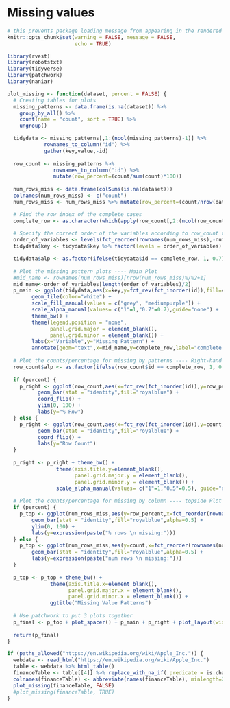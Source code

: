 # Missing values

```r
# this prevents package loading message from appearing in the rendered version of your problem set
knitr::opts_chunk$set(warning = FALSE, message = FALSE,
                      echo = TRUE)
```


```r
library(rvest)
library(robotstxt)
library(tidyverse) 
library(patchwork)
library(naniar)
```

```r
plot_missing <- function(dataset, percent = FALSE) {
  # Creating tables for plots
  missing_patterns <- data.frame(is.na(dataset)) %>%
    group_by_all() %>%
    count(name = "count", sort = TRUE) %>%
    ungroup()

  tidydata <- missing_patterns[,1:(ncol(missing_patterns)-1)] %>%
            rownames_to_column("id") %>%
            gather(key,value,-id)
  
  row_count <- missing_patterns %>%
               rownames_to_column("id") %>%
               mutate(row_percent=(count/sum(count)*100))
  
  num_rows_miss <- data.frame(colSums(is.na(dataset)))
  colnames(num_rows_miss) <- c("count")
  num_rows_miss <- num_rows_miss %>% mutate(row_percent=(count/nrow(dataset)*100)) %>% arrange(desc(count))

  # Find the row index of the complete cases
  complete_row <- as.character(which(apply(row_count[,2:(ncol(row_count)-2)], 1, function(r) all(r == FALSE))))
  
  # Specify the correct order of the variables according to row_count table
  order_of_variables <- levels(fct_reorder(rownames(num_rows_miss),-num_rows_miss$count))
  tidydata$key <- tidydata$key %>% factor(levels = order_of_variables)

  tidydata$alp <- as.factor(ifelse(tidydata$id == complete_row, 1, 0.7))
  
  # Plot the missing pattern plots ---- Main Plot
  #mid_name <- rownames(num_rows_miss)[nrow(num_rows_miss)%/%2+1]
  mid_name<-order_of_variables[length(order_of_variables)/2]
  p_main <- ggplot(tidydata,aes(x=key,y=fct_rev(fct_inorder(id)),fill=value, alpha=factor(alp))) +
        geom_tile(color="white") +
        scale_fill_manual(values = c("grey", "mediumpurple")) +
        scale_alpha_manual(values= c("1"=1,"0.7"=0.7),guide="none") +
        theme_bw() +
        theme(legend.position = "none",
              panel.grid.major = element_blank(), 
              panel.grid.minor = element_blank()) +
        labs(x="Variable",y="Missing Pattern") +
        annotate(geom="text",x=mid_name,y=complete_row,label="complete cases")
  
  # Plot the counts/percentage for missing by patterns ---- Right-hand side Plot
  row_count$alp <- as.factor(ifelse(row_count$id == complete_row, 1, 0.5))
  
  if (percent) {
    p_right <- ggplot(row_count,aes(x=fct_rev(fct_inorder(id)),y=row_percent,alpha=factor(alp))) +
          geom_bar(stat = "identity",fill="royalblue") +
          coord_flip() +
          ylim(0, 100) +
          labs(y="% Row")
  } else {
    p_right <- ggplot(row_count,aes(x=fct_rev(fct_inorder(id)),y=count,alpha=factor(alp))) +
          geom_bar(stat = "identity",fill="royalblue") +
          coord_flip() +
          labs(y="Row Count")
  }
  
  p_right <- p_right + theme_bw() +
                theme(axis.title.y=element_blank(),
                      panel.grid.major.y = element_blank(),
                      panel.grid.minor.y = element_blank()) +
                scale_alpha_manual(values= c("1"=1,"0.5"=0.5), guide="none")
  
  # Plot the counts/percentage for missing by column ---- topside Plot
  if (percent) {
    p_top <- ggplot(num_rows_miss,aes(y=row_percent,x=fct_reorder(rownames(num_rows_miss),-row_percent))) +
        geom_bar(stat = "identity",fill="royalblue",alpha=0.5) +
        ylim(0, 100) +
        labs(y=expression(paste("% rows \n missing:")))
  } else {
    p_top <- ggplot(num_rows_miss,aes(y=count,x=fct_reorder(rownames(num_rows_miss),-count))) + 
        geom_bar(stat = "identity",fill="royalblue",alpha=0.5) +
        labs(y=expression(paste("num rows \n missing:")))
  }
  
  p_top <- p_top + theme_bw() +
              theme(axis.title.x=element_blank(),
                    panel.grid.major.x = element_blank(),
                    panel.grid.minor.x = element_blank()) +
              ggtitle("Missing Value Patterns")
  
  # Use patchwork to put 3 plots together
  p_final <- p_top + plot_spacer() + p_main + p_right + plot_layout(widths = c(2, 0.5),heights = c(0.5,2))
  
  return(p_final)
}
```


```r
if (paths_allowed("https://en.wikipedia.org/wiki/Apple_Inc.")) {
  webdata <- read_html("https://en.wikipedia.org/wiki/Apple_Inc.")
  table <- webdata %>% html_table()
  financeTable <- table[[4]] %>% replace_with_na_if(.predicate = is.character, condition = ~.x %in% ("N/A"))
  colnames(financeTable) <- abbreviate(names(financeTable), minlength=2)
  plot_missing(financeTable, FALSE)
  #plot_missing(financeTable, TRUE)
}
```
